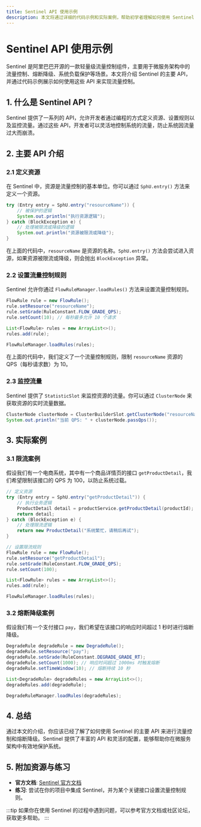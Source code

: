 ```yaml
---
title: Sentinel API 使用示例
description: 本文将通过详细的代码示例和实际案例，帮助初学者理解如何使用 Sentinel 的主要 API 进行流量控制、熔断降级等操作。
---
```


# Sentinel API 使用示例

Sentinel 是阿里巴巴开源的一款轻量级流量控制组件，主要用于微服务架构中的流量控制、熔断降级、系统负载保护等场景。本文将介绍 Sentinel 的主要 API，并通过代码示例展示如何使用这些 API 来实现流量控制。

## 1. 什么是 Sentinel API？

Sentinel 提供了一系列的 API，允许开发者通过编程的方式定义资源、设置规则以及监控流量。通过这些 API，开发者可以灵活地控制系统的流量，防止系统因流量过大而崩溃。

## 2. 主要 API 介绍

### 2.1 定义资源

在 Sentinel 中，资源是流量控制的基本单位。你可以通过 `SphU.entry()` 方法来定义一个资源。

```java
try (Entry entry = SphU.entry("resourceName")) {
    // 被保护的逻辑
    System.out.println("执行资源逻辑");
} catch (BlockException e) {
    // 处理被限流或降级的逻辑
    System.out.println("资源被限流或降级");
}
```

在上面的代码中，`resourceName` 是资源的名称。`SphU.entry()` 方法会尝试进入资源，如果资源被限流或降级，则会抛出 `BlockException` 异常。

### 2.2 设置流量控制规则

Sentinel 允许你通过 `FlowRuleManager.loadRules()` 方法来设置流量控制规则。

```java
FlowRule rule = new FlowRule();
rule.setResource("resourceName");
rule.setGrade(RuleConstant.FLOW_GRADE_QPS);
rule.setCount(10); // 每秒最多允许 10 个请求

List<FlowRule> rules = new ArrayList<>();
rules.add(rule);

FlowRuleManager.loadRules(rules);
```

在上面的代码中，我们定义了一个流量控制规则，限制 `resourceName` 资源的 QPS（每秒请求数）为 10。

### 2.3 监控流量

Sentinel 提供了 `StatisticSlot` 来监控资源的流量。你可以通过 `ClusterNode` 来获取资源的实时流量数据。

```java
ClusterNode clusterNode = ClusterBuilderSlot.getClusterNode("resourceName");
System.out.println("当前 QPS: " + clusterNode.passQps());
```

## 3. 实际案例

### 3.1 限流案例

假设我们有一个电商系统，其中有一个商品详情页的接口 `getProductDetail`，我们希望限制该接口的 QPS 为 100，以防止系统过载。

```java
// 定义资源
try (Entry entry = SphU.entry("getProductDetail")) {
    // 执行业务逻辑
    ProductDetail detail = productService.getProductDetail(productId);
    return detail;
} catch (BlockException e) {
    // 处理限流逻辑
    return new ProductDetail("系统繁忙，请稍后再试");
}

// 设置限流规则
FlowRule rule = new FlowRule();
rule.setResource("getProductDetail");
rule.setGrade(RuleConstant.FLOW_GRADE_QPS);
rule.setCount(100);

List<FlowRule> rules = new ArrayList<>();
rules.add(rule);

FlowRuleManager.loadRules(rules);
```

### 3.2 熔断降级案例

假设我们有一个支付接口 `pay`，我们希望在该接口的响应时间超过 1 秒时进行熔断降级。

```java
DegradeRule degradeRule = new DegradeRule();
degradeRule.setResource("pay");
degradeRule.setGrade(RuleConstant.DEGRADE_GRADE_RT);
degradeRule.setCount(1000); // 响应时间超过 1000ms 时触发熔断
degradeRule.setTimeWindow(10); // 熔断持续 10 秒

List<DegradeRule> degradeRules = new ArrayList<>();
degradeRules.add(degradeRule);

DegradeRuleManager.loadRules(degradeRules);
```

## 4. 总结

通过本文的介绍，你应该已经了解了如何使用 Sentinel 的主要 API 来进行流量控制和熔断降级。Sentinel 提供了丰富的 API 和灵活的配置，能够帮助你在微服务架构中有效地保护系统。

## 5. 附加资源与练习

- **官方文档**: [Sentinel 官方文档](https://sentinelguard.io/zh-cn/docs/introduction.html)
- **练习**: 尝试在你的项目中集成 Sentinel，并为某个关键接口设置流量控制规则。

:::tip
如果你在使用 Sentinel 的过程中遇到问题，可以参考官方文档或社区论坛，获取更多帮助。
:::